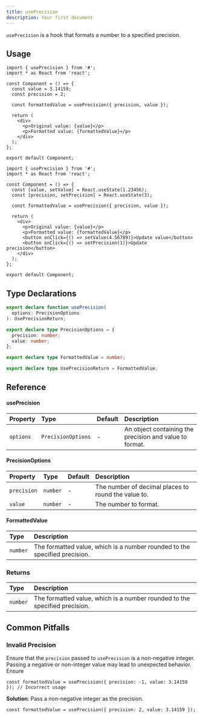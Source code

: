 ```yaml
---
title: usePrecision
description: Your first document
---
```


`usePrecision` is a hook that formats a number to a specified precision.

## Usage

```tsx
import { usePrecision } from '#';
import * as React from 'react';

const Component = () => {
  const value = 3.14159;
  const precision = 2;

  const formattedValue = usePrecision({ precision, value });

  return (
    <div>
      <p>Original value: {value}</p>
      <p>Formatted value: {formattedValue}</p>
    </div>
  );
};

export default Component;
```

```tsx
import { usePrecision } from '#';
import * as React from 'react';

const Component = () => {
  const [value, setValue] = React.useState(1.23456);
  const [precision, setPrecision] = React.useState(3);

  const formattedValue = usePrecision({ precision, value });

  return (
    <div>
      <p>Original value: {value}</p>
      <p>Formatted value: {formattedValue}</p>
      <button onClick={() => setValue(4.56789)}>Update value</button>
      <button onClick={() => setPrecision(1)}>Update precision</button>
    </div>
  );
};

export default Component;
```

## Type Declarations

```typescript
export declare function usePrecision(
  options: PrecisionOptions
): UsePrecisionReturn;

export declare type PrecisionOptions = {
  precision: number;
  value: number;
};

export declare type FormattedValue = number;

export declare type UsePrecisionReturn = FormattedValue;
```

## Reference

#### usePrecision

| Property  | Type               | Default | Description                                             |
| :-------- | :----------------- | :------ | :------------------------------------------------------ |
| `options` | `PrecisionOptions` | -       | An object containing the precision and value to format. |

#### PrecisionOptions

| Property    | Type     | Default | Description                                         |
| :---------- | :------- | :------ | :-------------------------------------------------- |
| `precision` | `number` | -       | The number of decimal places to round the value to. |
| `value`     | `number` | -       | The number to format.                               |

#### FormattedValue

| Type     | Description                                                                |
| :------- | :------------------------------------------------------------------------- |
| `number` | The formatted value, which is a number rounded to the specified precision. |

### Returns

| Type     | Description                                                                |
| :------- | :------------------------------------------------------------------------- |
| `number` | The formatted value, which is a number rounded to the specified precision. |

## Common Pitfalls

### Invalid Precision

Ensure that the `precision` passed to `usePrecision` is a non-negative integer. Passing a negative or non-integer value may lead to unexpected behavior. Ensure

```tsx
const formattedValue = usePrecision({ precision: -1, value: 3.14159 }); // Incorrect usage
```

**Solution**: Pass a non-negative integer as the precision.

```tsx
const formattedValue = usePrecision({ precision: 2, value: 3.14159 });
```
